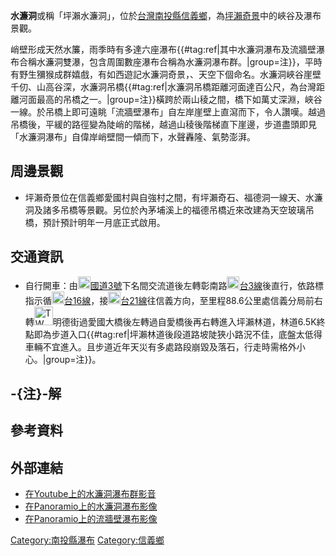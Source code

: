 {{Multiple issues|
{{refimprove|time=2013-12-12T08:25:33+00:00}}
{{weasel}}
}}
{{Infobox waterfall
| name = 水濂洞瀑布
| photo =
| photo_width = 275
| photo_caption =
| map =
| map_width =
| lat_d = |lat_m = |lat_s = |lat_NS =
| long_d = |long_m = |long_s = |long_EW =
| region =
| source =
| coords_ref = {{coord|23|39|19.80|N|120|49|43.20|E|}}
| location = [[台灣|台灣]][[南投縣|南投縣]][[信義鄉_(臺灣)|信義鄉]]
| type =
| elevation = 980～900公尺
| height = 80公尺
| height_longest = 80公尺
| number_drops = 1
| width =
| average_width =
| watercourse = [[濁水溪|濁水溪]] - [[陳有蘭溪|陳有蘭溪]] - [[坪瀨溪|坪瀨溪]]
| average_flow =
| world_rank =
}}
{{Infobox waterfall
| name = 流牆壁瀑布
| photo =
| photo_width = 275
| photo_caption =
| map =
| map_width =
| lat_d = |lat_m = |lat_s = |lat_NS =
| long_d = |long_m = |long_s = |long_EW =
| region =
| source =
| coords_ref = {{coord|23|39|20.55|N|120|49|37.45|E|}}
| location = [[台灣|台灣]][[南投縣|南投縣]][[信義鄉_(臺灣)|信義鄉]]
| type =
| elevation = 1040～880公尺
| height = 160公尺
| height_longest = 160公尺
| number_drops = 1
| width =
| average_width =
| watercourse = [[濁水溪|濁水溪]] - [[陳有蘭溪|陳有蘭溪]] - [[坪瀨溪|坪瀨溪]]支流
| average_flow =
| world_rank =
}}

'''水濂洞'''或稱「坪瀨水濂洞」，位於[[台灣|台灣]][[南投縣|南投縣]][[信義鄉_(臺灣)|信義鄉]]，為[[坪瀨奇景|坪瀨奇景]]中的峽谷及瀑布景觀。

峭壁形成天然水簾，雨季時有多達六座瀑布{{#tag:ref|其中水濂洞瀑布及流牆壁瀑布合稱水濂洞雙瀑，包含周圍數座瀑布合稱為水濂洞瀑布群。|group=注}}{{r|黃柏勳}}，平時有野生獼猴成群嬉戲，有如西遊記水濂洞奇景，、天空下個命名{{r|農委會}}{{r|顏永欽}}。水濂洞峽谷崖壁千仞、山高谷深，水濂洞吊橋{{#tag:ref|水濂洞吊橋距離河面達百公尺，為台灣距離河面最高的吊橋之一。|group=注}}{{r|顏永欽}}橫跨於兩山稜之間，橋下如萬丈深淵，峽谷一線{{r|黃柏勳}}{{r|李鎮岩}}{{r|廖玉如}}。於吊橋上即可遠眺「流牆壁瀑布{{r|黃柏勳}}{{r|范綱武}}」自左岸崖壁上直瀉而下，令人讚嘆。越過吊橋後，平緩的路徑變為陡峭的階梯，越過山稜後階梯直下崖邊，步道盡頭即見「水濂洞瀑布」自偉岸峭壁間一傾而下，水聲轟隆、氣勢澎湃{{r|廖玉如}}。

==周邊景觀==
*坪瀨奇景位在信義鄉愛國村與自強村之間，有坪瀨奇石、福德洞一線天、水濂洞及諸多吊橋等景觀。另位於內茅埔溪上的福德吊橋近來改建為天空玻璃吊橋，預計預計明年一月底正式啟用{{r|陳信仁}}。

==交通資訊==
*自行開車：由[[File:TWHW3.svg|20px]][[福爾摩沙高速公路|國道3號]]下名間交流道後左轉彰南路[[File:TW_PHW3.svg|20px]][[台3線|台3線]]後直行，依路標指示循[[File:TW_PHW16.svg|20px]][[台16線|台16線]]，接[[File:TW_PHW21.svg|20px]][[台21線|台21線]]往信義方向，至里程88.6公里處信義分局前右轉[[File:TW_THWnt59.png|30px]]明德街過愛國大橋後左轉過自愛橋後再右轉進入坪瀨林道，林道6.5K終點即為步道入口{{#tag:ref|坪瀨林道後段道路坡陡狹小路況不佳，底盤太低得車輛不宜進入。且步道近年天災有多處路段崩毀及落石，行走時需格外小心。|group=注}}{{r|農委會}}。

== -{注}-解 ==
{{reflist|group=注}}

==參考資料==
{{reflist|2|refs=

<ref name="黃柏勳">{{cite web |url=http://www.twmount.com.tw/content/Content-Detail.aspx?seri=3235&issue=97 |title=遁跡秘境～水簾洞雙瀑 |author=黃柏勳 |work=台灣山岳第97期 |page=第66頁 |accessdate=2013年12月8日 |language=zh-tw |date= |archive-date=2019年6月10日 |archive-url=https://web.archive.org/web/20190610162852/https://www.twmount.com.tw/content/Content-Detail.aspx?seri=3235&issue=97 |dead-url=no }}</ref>

<ref name="農委會">{{cite web|url=http://ezgo.coa.gov.tw/suggest_view.php?issue=42&theme=spots&id=M_B220927766_20071127131449&city=M&theme_s=calendar&theme_ss=3|title=水濂洞|work=農業易遊網|publisher=行政院農業委員會|accessdate=2013年12月20日|language=zh-tw|date=|deadurl=yes|archiveurl=https://web.archive.org/web/20131220095402/http://ezgo.coa.gov.tw/suggest_view.php?issue=42&theme=spots&id=M_B220927766_20071127131449&city=M&theme_s=calendar&theme_ss=3|archivedate=2013年12月20日}}</ref>

<ref name="顏永欽">{{cite web |url=http://week.ltn.com.tw/Travel/DC295.html |title=水濂洞風景區 |author=顏永欽 |publisher=自由時報 |accessdate=2013年12月20日 |language=zh-tw |date=2012年4月7日 |archive-date=2013年12月20日 |archive-url=https://web.archive.org/web/20131220085613/http://week.ltn.com.tw/Travel/DC295.html |dead-url=no }}</ref>

<ref name="李鎮岩">{{cite web |url=http://www.newtaiwan.com.tw/bulletinview.jsp?bulletinid=23662 |title=古道溫泉梅香信義鄉原味十足 |author=李鎮岩 |work=新台灣新聞週刊第517期 |accessdate=2013年12月20日 |language=zh-tw |date=2005年12月16日 |deadurl=yes |archiveurl=https://web.archive.org/web/20131220142332/http://www.newtaiwan.com.tw/bulletinview.jsp?bulletinid=23662 |archivedate=2013年12月20日 }}</ref>

<ref name="廖玉如">{{cite web |url=http://www.appledaily.com.tw/appledaily/article/supplement/20080103/30133990/ |title=南投信義鄉白梅飄香採果尋幽探峽谷 |author=廖玉如 |publisher=蘋果日報 |accessdate=2013年12月20日 |language=zh-tw |date=2008年1月3日 |archive-date=2016年8月5日 |archive-url=https://web.archive.org/web/20160805103127/http://www.appledaily.com.tw/appledaily/article/supplement/20080103/30133990/ |dead-url=no }}</ref>

<ref name="范綱武">{{cite web |url=http://5561.tw.tranews.com/Show/Style3/Column/c1_Column.asp?SItemId=0131030&ProgramNo=A100093000001&SubjectNo=3078 |title=【景點】信義美景--坪瀨奇景 |author=范綱武 |publisher=TraNews |accessdate=2013年12月20日 |language=zh-tw |date=2006年12月30日 |archive-date=2019年6月3日 |archive-url=https://web.archive.org/web/20190603174929/http://5561.tw.tranews.com/Show/Style3/Column/c1_Column.asp?SItemId=0131030&ProgramNo=A100093000001&SubjectNo=3078 |dead-url=no }}</ref>

<ref name="陳信仁">{{cite web |url=http://www.libertytimes.com.tw/2013/new/oct/28/today-center5.htm |title=坪瀨天空玻璃吊橋明年初開放 |author=陳信仁 |publisher=自由時報 |accessdate=2013年12月20日 |language=zh-tw |date=2013年10月28日 |archive-date=2013年11月14日 |archive-url=https://web.archive.org/web/20131114165218/http://www.libertytimes.com.tw/2013/new/oct/28/today-center5.htm |dead-url=no }}</ref>

}}

==外部連結==
*[https://www.youtube.com/watch?v=TxSOYLHtXZw 在Youtube上的水濂洞瀑布群影音] {{Wayback|url=https://www.youtube.com/watch?v=TxSOYLHtXZw |date=20160325054251 }}
*[http://www.panoramio.com/photo/57632162 在Panoramio上的水濂洞瀑布影像] {{Wayback|url=http://www.panoramio.com/photo/57632162 |date=20150924142851 }}
*[http://www.panoramio.com/photo/57631895 在Panoramio上的流牆壁瀑布影像] {{Wayback|url=http://www.panoramio.com/photo/57631895 |date=20161021175902 }}

{{台灣瀑布}}

[[Category:南投縣瀑布|Category:南投縣瀑布]]
[[Category:信義鄉|Category:信義鄉]]